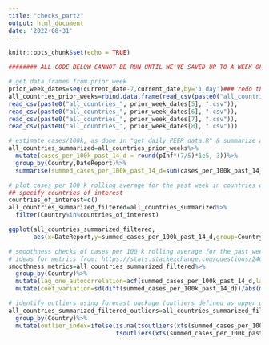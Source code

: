 ---
title: "checks_part2"
output: html_document
date: '2022-08-31'
---

```{r setup, include=FALSE}
knitr::opts_chunk$set(echo = TRUE)
```

```{r}
######## ALL CODE BELOW CANNOT BE RUN UNTIL WE'VE SAVED UP TO A WEEK OF PRIOR DATA

# get data frames from prior week
prior_week_dates=seq(current_date-7,current_date,by='1 day')### redo the above w/ yesterday's data
all_countries_prior_weeks=rbind.data.frame(read_csv(paste0("all_countries_",prior_week_dates[1],".csv")),read_csv(paste0("all_countries_",prior_week_dates[2], ".csv")),read_csv(paste0("all_countries_", prior_week_dates[3], ".csv")),read_csv(paste0("all_countries_", prior_week_dates[4], ".csv")),
read_csv(paste0("all_countries_", prior_week_dates[5], ".csv")),
read_csv(paste0("all_countries_", prior_week_dates[6], ".csv")),
read_csv(paste0("all_countries_", prior_week_dates[7], ".csv")),
read_csv(paste0("all_countries_", prior_week_dates[8], ".csv")))

# estimate cases/100k, as done in "get_daily_PEER_data.R" & summarize across all sub-areas within a country
all_countries_summarized=all_countries_prior_weeks%>%
  mutate(cases_per_100k_past_14_d = round(pInf*(7/5)*1e5, 3))%>%
  group_by(Country,DateReport)%>%
  summarise(summed_cases_per_100k_past_14_d=sum(cases_per_100k_past_14_d))

```


```{r, echo=FALSE}
# plot cases per 100 k rolling average for the past week in countries of interest
## specify countries of interest
countries_of_interest=c()
all_countries_summarized_filtered=all_countries_summarized%>%
  filter(Country%in%countries_of_interest)

ggplot(all_countries_summarized_filtered,
       aes(x=DateReport,y=summed_cases_per_100k_past_14_d,group=Country,col=Country))+geom_line()

```

```{r}
# smoothness checks of cases per 100 k rolling average for the past week in countries of interest
# ideas for metrics from: https://stats.stackexchange.com/questions/24607/how-to-measure-smoothness-of-a-time-series-in-r
smoothness_metrics=all_countries_summarized_filtered%>%
  group_by(Country)%>%
  mutate(lag_one_autocorrelation=acf(summed_cases_per_100k_past_14_d,lag.max=1,plot=FALSE)[[1]][2])%>%
  mutate(coef_variation=sd(diff(summed_cases_per_100k_past_14_d))/abs(mean(diff(summed_cases_per_100k_past_14_d))))

# identify outliers using forecast package (outliers defined as upper quartile + 3*IQR and lower quartile - 3*IQR )
all_countries_summarized_filtered_outliers=all_countries_summarized_filtered%>%
  group_by(Country)%>%
  mutate(outlier_index=ifelse(is.na(tsoutliers(xts(summed_cases_per_100k_past_14_d,DateReport))$index)==TRUE,'none',
                              tsoutliers(xts(summed_cases_per_100k_past_14_d,DateReport))$index))
```

